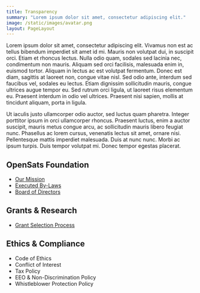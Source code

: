 ```yaml
---
title: Transparency
summary: "Lorem ipsum dolor sit amet, consectetur adipiscing elit."
image: /static/images/avatar.png
layout: PageLayout
---
```


Lorem ipsum dolor sit amet, consectetur adipiscing elit. Vivamus non est ac
tellus bibendum imperdiet sit amet id mi. Mauris non volutpat dui, in suscipit
orci. Etiam et rhoncus lectus. Nulla odio quam, sodales sed lacinia nec,
condimentum non mauris. Aliquam sed orci facilisis, malesuada enim in, euismod
tortor. Aliquam in lectus ac est volutpat fermentum. Donec est diam, sagittis at
laoreet non, congue vitae nisl. Sed odio ante, interdum sed faucibus vel,
sodales eu lectus. Etiam dignissim sollicitudin mauris, congue ultrices augue
tempor eu. Sed rutrum orci ligula, ut laoreet risus elementum eu. Praesent
interdum in odio vel ultrices. Praesent nisi sapien, mollis at tincidunt
aliquam, porta in ligula.

Ut iaculis justo ullamcorper odio auctor, sed luctus quam pharetra. Integer
porttitor ipsum in orci ullamcorper rhoncus. Praesent luctus, enim a auctor
suscipit, mauris metus congue arcu, ac sollicitudin mauris libero feugiat nunc.
Phasellus ac lorem cursus, venenatis lectus sit amet, ornare nisi. Pellentesque
mattis imperdiet malesuada. Duis at nunc nunc. Morbi ac ipsum turpis. Duis
tempor volutpat mi. Donec tempor egestas placerat.

## OpenSats Foundation

- [Our Mission](/mission)
- [Executed By-Laws](/docs/bylaws.pdf)
- [Board of Directors](/about#board-of-directors)

## Grants & Research

- [Grant Selection Process](https://github.com/OpenSats/website/blob/master/docs/grant-selection.md)

## Ethics & Compliance

- Code of Ethics
- Conflict of Interest
- Tax Policy
- EEO & Non-Discrimination Policy
- Whistleblower Protection Policy